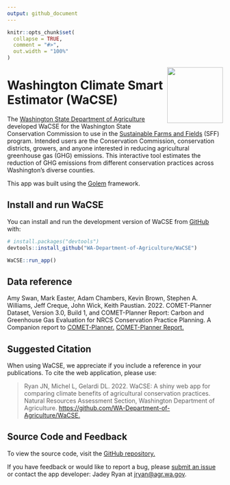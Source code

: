 ```yaml
---
output: github_document
---
```


<!-- README.md is generated from README.Rmd. Please edit that file -->

```r
knitr::opts_chunk$set(
  collapse = TRUE,
  comment = "#>",
  out.width = "100%"
)
```

<img src="inst/app/www/rmd/img/favicon.png" align="right" width="130"/>

# Washington Climate Smart Estimator (WaCSE) 

The <a href= "https://agr.wa.gov/departments/land-and-water/natural-resources" target="_blank">Washington State Department of Agriculture</a> developed WaCSE for the Washington State Conservation Commission to use in the <a href="https://www.scc.wa.gov/sff" target="_blank">Sustainable Farms and Fields</a> (SFF) program. Intended users are the Conservation Commission, conservation districts, growers, and anyone interested in reducing agricultural greenhouse gas (GHG) emissions. This interactive tool estimates the reduction of GHG emissions from different conservation practices across Washington’s diverse counties.

This app was built using the <a href= "https://github.com/ThinkR-open/golem" target = "_blank">Golem</a> framework.

## Install and run WaCSE

You can install and run the development version of WaCSE from <a href= "https://github.com/" target = "_blank">GitHub</a> with:

``` r
# install.packages("devtools")
devtools::install_github("WA-Department-of-Agriculture/WaCSE")

WaCSE::run_app()
```

## Data reference

Amy Swan, Mark Easter, Adam Chambers, Kevin Brown, Stephen A. Williams, Jeff Creque, John Wick, Keith Paustian. 2022. COMET-Planner Dataset, Version 3.0, Build 1, and COMET-Planner Report: Carbon and Greenhouse Gas Evaluation for NRCS Conservation Practice Planning. A Companion report to <a href="http://www.comet-planner.com" target = "_blank">COMET-Planner.</a> <a href="https://storage.googleapis.com/comet_public_directory/planner50states/pdfs/COMET-PlannerReport.pdf" target = "_blank">COMET-Planner Report.</a>

## Suggested Citation

When using WaCSE, we appreciate if you include a reference in your publications. To cite the web application, please use:

>Ryan JN, Michel L, Gelardi DL. 2022. WaCSE: A shiny web app for comparing climate benefits of agricultural conservation practices. Natural Resources Assessment Section, Washington Department of Agriculture. <a href = "https://github.com/WA-Department-of-Agriculture/WaCSE" target = "_blank">https://github.com/WA-Department-of-Agriculture/WaCSE.</a>

## Source Code and Feedback

To view the source code, visit the <a href = "https://github.com/WA-Department-of-Agriculture/WaCSE" target = "_blank">GitHub repository.</a>

If you have feedback or would like to report a bug, please <a href = "https://github.com/WA-Department-of-Agriculture/WaCSE/issues" target = "_blank"> submit an issue</a> or contact the app developer: Jadey Ryan at [jryan@agr.wa.gov](mailto:jryan@agr.wa.gov?subject=WaCSE).

